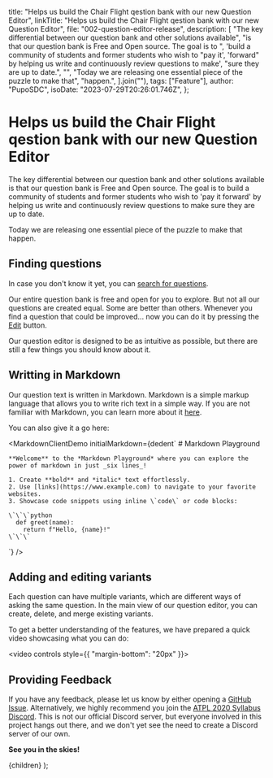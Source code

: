 
  title:
    "Helps us build the Chair Flight qestion bank with our new Question Editor",
  linkTitle:
    "Helps us build the Chair Flight qestion bank with our new Question Editor",
  file: "002-question-editor-release",
  description: [
    "The key differential between our question bank and other solutions available",
    "is that our question bank is Free and Open source. The goal is to ",
    'build a community of students and former students who wish to "pay it',
    'forward" by helping us write and continuously review questions to make',
    "sure they are up to date.",
    "",
    "Today we are releasing one essential piece of the puzzle to make that",
    "happen.",
  ].join(""),
  tags: ["Feature"],
  author: "PupoSDC",
  isoDate: "2023-07-29T20:26:01.746Z",
};

# Helps us build the Chair Flight qestion bank with our new Question Editor

The key differential between our question bank and other solutions available is
that our question bank is Free and Open source. The goal is to build a community
of students and former students who wish to 'pay it forward' by helping us write
and continuously review questions to make sure they are up to date.

Today we are releasing one essential piece of the puzzle to make that happen.

## Finding questions

In case you don't know it yet, you can [search for questions](/questions).

<QuestionSearchDemo />

Our entire question bank is free and open for you to explore. But not all our
questions are created equal. Some are better than others. Whenever you find a
question that could be improved... now you can do it by pressing the
[Edit](/questions/QDL7KCZC7I/edit) button.

Our question editor is designed to be as intuitive as possible, but there are
still a few things you should know about it.

## Writting in Markdown

Our question text is written in Markdown. Markdown is a simple markup language
that allows you to write rich text in a simple way. If you are not familiar with
Markdown, you can learn more about it [here](https://www.markdownguide.org/).

You can also give it a go here:

<MarkdownClientDemo 
  initialMarkdown={dedent`
    # Markdown Playground

    **Welcome** to the *Markdown Playground* where you can explore the power of markdown in just _six lines_!

    1. Create **bold** and *italic* text effortlessly.
    2. Use [links](https://www.example.com) to navigate to your favorite websites.
    3. Showcase code snippets using inline \`code\` or code blocks:

    \`\`\`python
      def greet(name):
        return f"Hello, {name}!"
    \`\`\`

`}
/>

## Adding and editing variants

Each question can have multiple variants, which are different ways of asking the
same question. In the main view of our question editor, you can create, delete,
and merge existing variants.

To get a better understanding of the features, we have prepared a quick video
showcasing what you can do:

<video controls style={{ "margin-bottom": "20px" }}>
  <source src="/blog/002-demo-video-1.webm" type="video/webm" />
</video>

## Providing Feedback

If you have any feedback, please let us know by either opening a
[GitHub Issue](https://github.com/PupoSDC/chair-flight/issues). Alternatively,
we highly recommend you join the [ATPL 2020 Syllabus Discord](https://discord.gg/atpl).
This is not our official Discord server, but everyone involved in this project
hangs out there, and we don't yet see the need to create a Discord server of
our own.

**See you in the skies!**

  <BlogPageLayout meta={meta}>{children}</BlogPageLayout>
);

